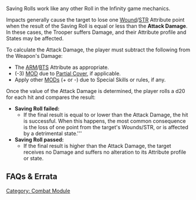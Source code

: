 {{section-combat-module}}


Saving Rolls work like any other Roll in the Infinity game mechanics. 

Impacts generally cause the target to lose one [[Wound]]/[[STR]] Attribute point when the result of the Saving Roll is equal or less than the '''Attack Damage'''. In these cases, the Trooper suffers Damage, and their Attribute profile and States may be affected. 

To calculate the Attack Damage, the player must subtract the following from the Weapon's Damage:
* The [[ARM]]/[[BTS]] Attribute as appropriate. 
* (-3) [[MOD]] due to [[Partial Cover]], if applicable.
* Apply other [[MODs]] (+ or -) due to Special Skills or rules, if any. 

Once the value of the Attack Damage is determined, the player rolls a d20 for each hit and compares the result:
* '''Saving Roll failed:'''
** If the final result is equal to or lower than the Attack Damage, the hit is successful. When this happens, the most common consequence is the loss of one point from the target's Wounds/STR, or is affected by a detrimental state.'''
* '''Saving Roll passed:'''
** If the final result is higher than the Attack Damage, the target receives no Damage and suffers no alteration to its Attribute profile or state.


== FAQs & Errata ==

{{faqbox |
type = errata |
title = N4 Errata |
version = 1.0, Jan 2021 |
q = [Errata] Is the PH-6 Roll for PARA Ammunition a Saving Roll? |
a = Yes, the PH-6 Roll is a Saving Roll. |
related = [[Paralysis (PARA) Ammunition]], [[Saving Rolls]] }}





[[Category: Combat Module]]